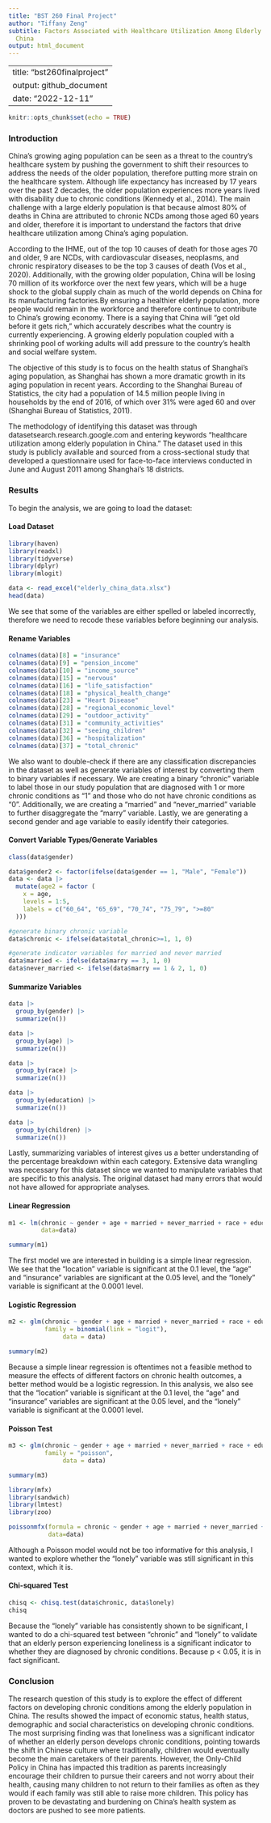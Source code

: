 ```yaml
---
title: "BST 260 Final Project"
author: "Tiffany Zeng"
subtitle: Factors Associated with Healthcare Utilization Among Elderly in Shanghai,
  China
output: html_document
---
```

---
title: "bst260finalproject"
output: github_document
date: "2022-12-11"
---

```r
knitr::opts_chunk$set(echo = TRUE)
```

### Introduction 

China’s growing aging population can be seen as a threat to the country’s healthcare system by pushing the government to shift their resources to address the needs of the older population, therefore putting more strain on the healthcare system. Although life expectancy has increased by 17 years over the past 2 decades, the older population experiences more years lived with disability due to chronic conditions (Kennedy et al., 2014). The main challenge with a large elderly population is that because almost 80% of deaths in China are attributed to chronic NCDs among those aged 60 years and older, therefore it is important to understand the factors that drive healthcare utilization among China's aging population.

According to the IHME, out of the top 10 causes of death for those ages 70 and older, 9 are NCDs, with cardiovascular diseases, neoplasms, and chronic respiratory diseases to be the top 3 causes of death (Vos et al., 2020). Additionally, with the growing older population, China will be losing 70 million of its workforce over the next few years, which will be a huge shock to the global supply chain as much of the world depends on China for its manufacturing factories.By ensuring a healthier elderly population, more people would remain in the workforce and therefore continue to contribute to China’s growing economy. There is a saying that China will “get old before it gets rich,” which accurately describes what the country is currently experiencing. A growing elderly population coupled with a shrinking pool of working adults will add pressure to the country’s health and social welfare system. 

The objective of this study is to focus on the health status of Shanghai's aging population, as Shanghai has shown a more dramatic growth in its aging population in recent years. According to the Shanghai Bureau of Statistics, the city had a population of 14.5 million people living in households by the end of 2016, of which over 31% were aged 60 and over (Shanghai Bureau of Statistics, 2011).

The methodology of identifying this dataset was through datasetsearch.research.google.com and entering keywords "healthcare utilization among elderly population in China." The dataset used in this study is publicly available and sourced from a cross-sectional study that developed a questionnaire used for face-to-face interviews conducted in June and August 2011 among Shanghai's 18 districts.  

### Results

To begin the analysis, we are going to load the dataset: 

#### Load Dataset

```r
library(haven)
library(readxl)
library(tidyverse)
library(dplyr)
library(mlogit)

data <- read_excel("elderly_china_data.xlsx")
head(data)

```
We see that some of the variables are either spelled or labeled incorrectly, therefore we need to recode these variables before beginning our analysis. 

#### Rename Variables
```r
colnames(data)[8] = "insurance"
colnames(data)[9] = "pension_income"
colnames(data)[10] = "income_source"
colnames(data)[15] = "nervous"
colnames(data)[16] = "life_satisfaction"
colnames(data)[18] = "physical_health_change"
colnames(data)[23] = "Heart Disease" 
colnames(data)[28] = "regional_economic_level"
colnames(data)[29] = "outdoor_activity"
colnames(data)[31] = "community_activities"
colnames(data)[32] = "seeing_children"
colnames(data)[36] = "hospitalization"
colnames(data)[37] = "total_chronic"
```

We also want to double-check if there are any classification discrepancies in the dataset as well as generate variables of interest by converting them to binary variables if necessary. We are creating a binary "chronic" variable to label those in our study population that are diagnosed with 1 or more chronic conditions as "1" and those who do not have chronic conditions as "0". Additionally, we are creating a "married" and "never_married" variable to further disaggregate the "marry" variable. Lastly, we are generating a second gender and age variable to easily identify their categories.

#### Convert Variable Types/Generate Variables
```r
class(data$gender)

data$gender2 <- factor(ifelse(data$gender == 1, "Male", "Female"))
data <- data |>
  mutate(age2 = factor (
    x = age,
    levels = 1:5,
    labels = c("60_64", "65_69", "70_74", "75_79", ">=80"
  )))

#generate binary chronic variable 
data$chronic <- ifelse(data$total_chronic>=1, 1, 0)

#generate indicator variables for married and never married
data$married <- ifelse(data$marry == 3, 1, 0)
data$never_married <- ifelse(data$marry == 1 & 2, 1, 0)
```
#### Summarize Variables
```r
data |>
  group_by(gender) |>
  summarize(n())

data |>
  group_by(age) |>
  summarize(n())

data |>
  group_by(race) |>
  summarize(n())

data |>
  group_by(education) |>
  summarize(n())

data |>
  group_by(children) |>
  summarize(n())
```

Lastly, summarizing variables of interest gives us a better understanding of the percentage breakdown within each category. Extensive data wrangling was necessary for this dataset since we wanted to manipulate variables that are specific to this analysis. The original dataset had many errors that would not have allowed for appropriate analyses. 

#### Linear Regression 
```r
m1 <- lm(chronic ~ gender + age + married + never_married + race + education + children + livingstatus + insurance + pension_income + location + lonely + smoking + drink, 
         data=data)

summary(m1)
```
The first model we are interested in building is a simple linear regression. We see that the "location" variable is significant at the 0.1 level, the "age" and "insurance" variables are significant at the 0.05 level, and the "lonely" variable is significant at the 0.0001 level. 

#### Logistic Regression
```r
m2 <- glm(chronic ~ gender + age + married + never_married + race + education + children + livingstatus + insurance + pension_income + location + lonely + smoking + drink, 
          family = binomial(link = "logit"),
               data = data)

summary(m2)
```
Because a simple linear regression is oftentimes not a feasible method to measure the effects of different factors on chronic health outcomes, a better method would be a logistic regression. In this analysis, we also see that the "location" variable is significant at the 0.1 level, the "age" and "insurance" variables are significant at the 0.05 level, and the "lonely" variable is significant at the 0.0001 level. 

#### Poisson Test 
```r
m3 <- glm(chronic ~ gender + age + married + never_married + race + education + children + livingstatus + insurance + pension_income + location + lonely + smoking + drink, 
          family = "poisson",
               data = data)

summary(m3)

library(mfx)
library(sandwich)
library(lmtest)
library(zoo)

poissonmfx(formula = chronic ~ gender + age + married + never_married + race + education + children + livingstatus + insurance + pension_income + location + lonely + smoking + drink, 
           data=data)
```
Although a Poisson model would not be too informative for this analysis, I wanted to explore whether the "lonely" variable was still significant in this context, which it is. 

#### Chi-squared Test
```r
chisq <- chisq.test(data$chronic, data$lonely)
chisq
```
Because the "lonely" variable has consistently shown to be significant, I wanted to do a chi-squared test between "chronic" and "lonely" to validate that an elderly person experiencing loneliness is a significant indicator to whether they are diagnosed by chronic conditions. Because p < 0.05, it is in fact significant. 

### Conclusion 
The research question of this study is to explore the effect of different factors on developing chronic conditions among the elderly population in China. The results showed the impact of economic status, health status, demographic and social characteristics on developing chronic conditions. The most surprising finding was that loneliness was a significant indicator of whether an elderly person develops chronic conditions, pointing towards the shift in Chinese culture where traditionally, children would eventually become the main caretakers of their parents. However, the Only-Child Policy in China has impacted this tradition as parents increasingly encourage their children to pursue their careers and not worry about their health, causing many children to not return to their families as often as they would if each family was still able to raise more children. This policy has proven to be devastating and burdening on China's health system as doctors are pushed to see more patients. 
